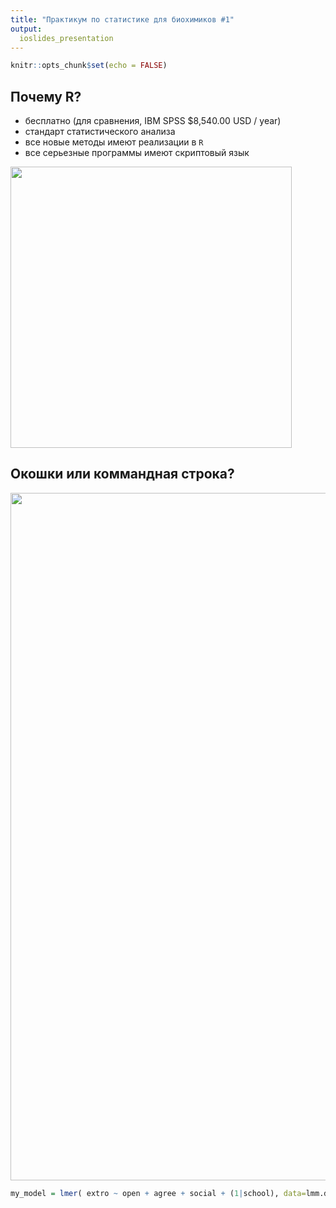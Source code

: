 ```yaml
---
title: "Практикум по статистике для биохимиков #1"
output: 
  ioslides_presentation
---
```

<style>
body slides > slide
{
  height: 900px;
  width: 1300px;
  margin-top: -450px;    /* half of height */
  margin-left: -650px;
}
</style>


```r
knitr::opts_chunk$set(echo = FALSE)
```

## Почему R?

* бесплатно (для сравнения, IBM SPSS $8,540.00 USD / year)
* стандарт статистического анализа
* все новые методы имеют реализации в `R`
* все серьезные программы имеют скриптовый язык

![](stats_soft_popularity.png){width=450px}

## Окошки или коммандная строка?

![](spss_windows.jpg){width=1100px}



```r
my_model = lmer( extro ~ open + agree + social + (1|school), data=lmm.data )
```